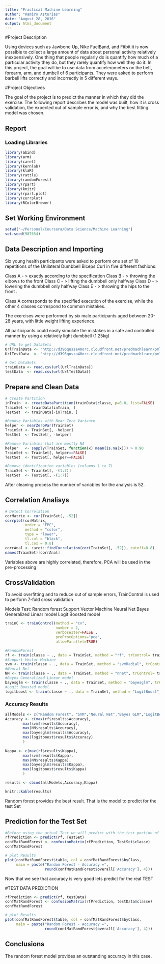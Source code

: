 ```yaml
---
title: "Practical Machine Learning"
author: "Ramiro Asturias"
date: "August 28, 2016"
output: html_document
---
```



#Project Description

Using devices such as Jawbone Up, Nike FuelBand, and Fitbit it is now possible to collect a large amount of data about personal activity relatively inexpensively. One thing that people regularly do is quantify how much of a particular activity they do, but they rarely quantify how well they do it. In this project, the goal will be to use data from accelerometers on the belt, forearm, arm, and dumbell of 6 participants. They were asked to perform barbell lifts correctly and incorrectly in 5 different ways. 


#Project Objectives

The goal of the project is to predict the manner in which they did the exercise. The following report describes the model was built, how it is cross validation, the expected out of sample error is, and why the best fitting model was chosen. 


## Report

### Loading Libraries 
```r
library(abind)
library(arm)
library(caret)
library(kernlab)
library(klaR)
library(rattle)
library(randomForest)
library(rpart)
library(knitr)
library(rpart.plot)
library(corrplot)
library(RColorBrewer)
```
## Set Working Environment

```r
setwd("~/Personal/Coursera/Data Science/Machine Learning")
set.seed(987654)
```

## Data Description and Importing

Six young health participants were asked to perform one set of 10 repetitions of the Unilateral Dumbbell Biceps Curl in five different fashions: 

Class A - > exactly according to the specification 
Class B - > throwing the elbows to the front
Class C - > lifting the dumbbell only halfway 
Class D - > lowering the dumbbell only halfway
Class E - > throwing the hips to the front .

Class A corresponds to the specified execution of the exercise, while the other 4 classes correspond to common mistakes. 

The exercises were performed by six male participants aged between 20-28 years, with little weight lifting experience. 

All participants could easily simulate the mistakes in a safe and controlled manner by using a relatively light dumbbell (1.25kg)

```r
# URL to get DataSets
UrlTrainData <- "http://d396qusza40orc.cloudfront.net/predmachlearn/pml-training.csv"
UrlTestData  <- "http://d396qusza40orc.cloudfront.net/predmachlearn/pml-testing.csv"

# Get DataSets
trainData <- read.csv(url(UrlTrainData))
testData  <- read.csv(url(UrlTestData))

```

## Prepare and Clean Data

```r
# Create Partition 
inTrain  <- createDataPartition(trainData$classe, p=0.8, list=FALSE)
TrainSet <- trainData[inTrain, ]
TestSet  <- trainData[-inTrain, ]

#Remove Variables with Near Zero Variance
helper <- nearZeroVar(TrainSet)
TrainSet <- TrainSet[, -helper]
TestSet  <- TestSet[, -helper]

#Remove Variables that are mostly NA
helper   <- sapply(TrainSet, function(x) mean(is.na(x))) > 0.90
TrainSet <- TrainSet[, helper==FALSE]
TestSet  <- TestSet[, helper==FALSE]

#Remove identification variables (columns 1 to 7)
TrainSet <- TrainSet[, -(1:7)]
TestSet  <- TestSet[, -(1:7)]
```

After cleaning process the number of variables for the analysis is 52.

## Correlation Analisys

```r
# Detect Correlation
corMatrix <- cor(TrainSet[, -52])
corrplot(corMatrix, 
         order = "FPC", 
         method = "color", 
         type = "lower",
         tl.col = "black",
         tl.cex = 0.8)
corrAnal <- caret::findCorrelation(cor(TrainSet[, -52]), cutoff=0.8)
names(TrainSet)[corrAnal]
```
Variables above are highly correlated, therefore, PCA will be used in the pre-processing

## CrossValidation

To avoid overfitting and to reduce out of sample errors, TrainControl is used to perform 7-fold cross validation

Models Test: 
Random forest
Support Vector Machine
Neural Net
Bayes Generalized Linear model
Logit Boosted model

```r

trainC <- trainControl(method = "cv", 
                       number = 2, 
                       verboseIter=FALSE , 
                       preProcOptions="pca", 
                       allowParallel=TRUE)

#RandomForest
rf <- train(classe ~ ., data = TrainSet, method = "rf", trControl= trainC)
#Support Vector Machine
svm <- train(classe ~ ., data = TrainSet, method = "svmRadial", trControl= trainC)
#Neural Net
NN <- train(classe ~ ., data = TrainSet, method = "nnet", trControl= trainC)
#Bayes Generalized Linear model
bayesglm <- train(classe ~ ., data = TrainSet, method = "bayesglm", trControl= trainC)
#Logit Boosted model
logitboost <- train(classe ~ ., data = TrainSet, method = "LogitBoost", trControl= trainC)

```

### Accuracy Results
```r
allModels <- c("Random Forest", "SVM","Neural Net","Bayes GLM","LogitBoost")
Accuracy <- c(max(rf$results$Accuracy),
        max(svm$results$Accuracy),
        max(NN$results$Accuracy),
        max(bayesglm$results$Accuracy),
        max(logitboost$results$Accuracy)
        )
        
Kappa <- c(max(rf$results$Kappa),
        max(svm$results$Kappa),
        max(NN$results$Kappa),
        max(bayesglm$results$Kappa),
        max(logitboost$results$Kappa)
        )  

results <- cbind(allModels,Accuracy,Kappa)

knitr::kable(results)

```
Random forest provides the best result. That is the model to predict for the test Set


## Prediction for the Test Set
```r

#Before using the actual Test we will predict with the test portion of the training SeT
rfPrediction <- predict(rf, TestSet)
confMatRandForest <- confusionMatrix(rfPrediction, TestSet$classe)
confMatRandForest

# plot Results
plot(confMatRandForest$table, col = confMatRandForest$byClass, 
     main = paste("Random Forest - Accuracy =",
                  round(confMatRandForest$overall['Accuracy'], 4)))

```
Now that we see that accuracy is very good lets predict for the real TEST

#TEST DATA PREDICTION

```r
rfPrediction <- predict(rf, testData)
confMatRandForest <- confusionMatrix(rfPrediction, testData$classe)
confMatRandForest

# plot Results
plot(confMatRandForest$table, col = confMatRandForest$byClass, 
     main = paste("Random Forest - Accuracy =",
                  round(confMatRandForest$overall['Accuracy'], 4)))

```

## Conclusions

The random forest model provides an outstanding accuracy in this case.
